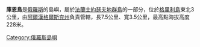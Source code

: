 '''庫恩島'''是[[俄羅斯|俄羅斯]]的島嶼，屬於[[法蘭士約瑟夫地群島|法蘭士約瑟夫地群島]]的一部分，位於[[格里利島|格里利島]]東北3公里，由[[阿爾漢格爾斯克州|阿爾漢格爾斯克州]]負責管轄，長7.5公里、寬3.5公里，最高點海拔高度228米。

[[Category:俄羅斯島嶼|Category:俄羅斯島嶼]]
{{Russia-geo-stub}}